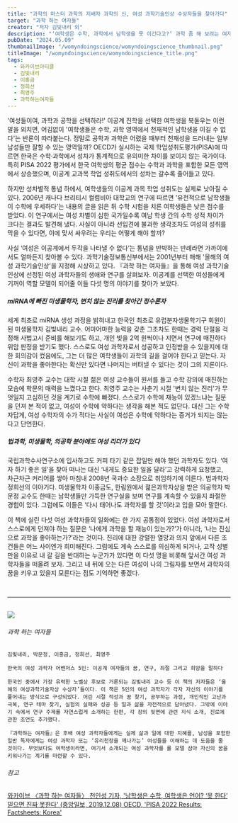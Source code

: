 ```yaml
---
title: "과학의 마스터 과학의 지배자 과학의 신, 여성 과학기술인상 수상자들을 찾아가다"
target: "과학 하는 여자들"
creator: "저자 김빛내리 외"
description: "‘여학생은 수학, 과학에서 남학생을 못 이긴다고?’ 과학 좀 해 보려는 여자가 있으면, 어김없이 발목 잡고 늘어지는 사람들도 있다. 무시하고 저벅저벅 내 갈 길 가고 싶은데, 어쩐지 마음이 편치 않다면? 기꺼이 여성 과학도의 롤모델이 되어줄 선배 여자 과학자들을 찾아가 보자."
pubDate: "2024.05.09"
thumbnailImage: "/womyndoingscience/womyndoingscience_thumbnail.png"
titleImage: "/womyndoingscience/womyndoingscience_title.png"
tags:
  - 와카이브아티클
  - 김빛내리
  - 이홍금
  - 정희선
  - 최영주
  - 과학하는여자들
---
```


'여성들이여, 과학과 공학을 선택하라!' 이공계 진학을 선택한 여학생을 북돋우는 이런 말을 외치면, 어김없이 '여학생들은 수학, 과학 영역에서 천재적인 남학생을 이길 수 없다'는 반론이 따라붙는다. 정말로 공학과 과학은 어렸을 때부터 천재성을 드러내는 일부 남성들만 잘할 수 있는 영역일까? OECD가 실시하는 국제 학업성취도평가(PISA)에 따르면 한국은 수학·과학에서 성차가 통계적으로 유의미한 차이를 보이지 않는 국가이다. 특히 PISA 2022 평가에서 한국 여학생의 평균 점수는 수학과 과학을 포함한 모든 영역에서 상승했으며, 이공계 교과목 학업 성취도에서의 성차는 갈수록 줄어들고 있다.

하지만 성차별적 통념 하에서, 여학생들의 이공계 과목 학업 성취도는 실제로 낮아질 수 있다. 2006년 캐나다 브리티시 컬럼비아 대학교의 연구에 따르면 '유전적으로 남학생들이 수학에 우세하다'는 내용의 글을 읽은 뒤 수학 시험을 치른 여학생들은 낮은 점수를 받았다. 이 연구에서는 여성 차별이 심한 국가일수록 여남 학생 간의 수학 성적 차이가 크다는 결과도 발견해 냈다. 사실이 아니라 선입견에 불과한 생각조차도 여성의 성취를 막을 수 있다면, 이에 맞서 싸우려는 우리는 어떻게 해야 할까?

사실 ‘여성은 이공계에서 두각을 나타낼 수 없다’는 통념을 반박하는 반례라면 가까이에서도 얼마든지 찾아볼 수 있다. 과학기술정보통신부에서는 2001년부터 매해 '올해의 여성 과학기술인상'을 지정해 시상하고 있다. 『과학 하는 여자들』을 통해 여성 과학기술인상에 선정된 여성 과학자들의 생애와 연구를 살펴보자. 이공계를 선택한 여성들에게 기꺼이 역할 모델이 되어줄 이들 다섯 명의 이야기를 찾아가 보았다. 

##### miRNA에 빠진 미생물학자, 변치 않는 진리를 찾아간 정수론자

세계 최초로 miRNA 생성 과정을 밝혀내고 한국인 최초로 유럽분자생물학기구 회원이 된 미생물학자 김빛내리 교수. 어마어마한 능력을 갖춘 그조차도 한때는 경력 단절을 걱정해 사법고시 준비를 해보기도 하고, 개인 빚을 2억 원씩이나 지면서 연구에 매진하다 위암 판정을 받기도 했다. 스스로도 여성 과학자로서 성공하고 인정받을 수 있을지에 대한 회의감이 컸음에도, 그는 더 많은 여학생들이 과학의 길을 걸어야 한다고 믿는다. 자신이 과학을 좋아한다는 확신만 있다면 나머지는 버텨낼 수 있다는 것이 그의 지론이다.

수학자 최영주 교수는 대학 시절 젊은 여성 교수들이 원서를 들고 수학 강의에 매진하는 모습에 학문의 매력을 느꼈다고 한다. 최영주 교수는 사춘기 시절 '변치 않는 진리'가 무엇일지 고심하던 것을 계기로 수학에 빠졌다. 스스로가 수학에 재능이 있겠느냐는 질문을 던져 본 적이 없고, 여성이 수학에 약하다는 생각을 해본 적도 없단다. 대신 그는 수학자답게, 여성 수학자의 수가 적다는 사실이 여성은 수학에 약하다는 증거가 되지는 않는다고 단언한다.

##### 법과학, 미생물학, 의공학 분야에도 여성 리더가 있다

국립과학수사연구소에 입사하고도 커피 타기 같은 잡일만 해야 했던 과학자도 있다. ‘여자 하기 좋은 일’을 찾아 떠나는 대신 ‘내게도 중요한 일을 달라’고 강력하게 요청했고, 차근차근 커리어를 쌓아 마침내 2008년 국과수 소장으로 취임하기에 이른다. 법과학자 정희선의 이야기다. 미생물학자 이홍금도, 한림원에서 젊은과학자상을 받은 의공학자 박문정 교수도 한때는 남학생들만 가득한 연구실을 보며 연구를 계속할 수 있을지 좌절한 경험이 있다. 그럼에도 이들은 ‘다시 태어나도 과학자를 할 것’이라고 입을 모아 말한다.

이 책에 실린 다섯 여성 과학자들의 일화에는 한 가지 공통점이 있었다. 여성 과학자로서 스스로에게 던져야 하는 질문은 ‘나에게 과학을 할 재능이 있는가?’가 아니라, ‘나는 진심으로 과학을 좋아하는가?’라는 것이다. 진리에 대한 강렬한 열망과 의지 앞에서 다른 조건들은 어느 사이엔가 희미해진다. 그럼에도 계속 스스로를 의심하게 되거나, 고작 성별만을 이유로 내 갈 길을 반대하는 누군가가 있다면 이 다섯 명을 비롯해 앞서간 여성 과학자들을 떠올려 보자. 그리고 내 뒤에 오는 다른 여성이 나의 그림자를 보면서 과학자의 꿈을 키우고 있을지 모른다는 점도 기억하면 좋겠다.

<br />

---

<br />

<div class="target_introduce">
  <img src="/womyndoingscience/womyndoingscience_book.jpg" />

  <div>
    <h6>과학 하는 여자들</h6>

    김빛내리, 박문정, 이홍금, 정희선, 최영주

    한국의 여성 과학자 어벤저스 5인: 이공계 여자들의 꿈, 연구, 좌절 그리고 희망을 말하다

    한국인 중에서 가장 유력한 노벨상 후보로 거론되는 김빛내리 교수 등 이 책의 저자들은 ‘올해의 여성과학기술자상 수상자’들이다. 이 책은 5인의 여성 과학자가 각자 자신의 이야기를 풀어내는 방식으로 구성되었다. 어린 시절 적성과 꿈 찾기, 공부하는 과정, 개인적인 고난과 극복, 연구 테마 찾기, 실험의 실패와 성공 등 일과 삶을 자전적으로 담아냈다. 그밖에 이야기 속에서 연구 주제를 자연스럽게 소개하는 한편, 각 장의 뒷면에 관련 지식 소개, 진로에 관한 조언도 추가했다.

    『과학하는 여자들』은 후배 여성 과학자들에게는 실제 삶과 일에 대한 지혜를, 남성을 포함한 일반 독자에게는 여성 과학자 또는 ‘유리천장을 깨나가는’ 여성들을 이해하는 데 도움을 줄 것이다. 무엇보다도 여학생이라면, 여기서 소개되는 여성 과학자를 롤 모델 삼아 자신의 꿈을 키워나가는 계기를 마련할 수 있다.

  </div>
</div>

<div class="relations">
  <h6>참고</h6>
  <a href="https://www.womynarchive.com?s=과학하는 여자들" target="_blank">
    와카이브 〈과학 하는 여자들〉
  </a>
  <a href="https://www.joongang.co.kr/article/23651479" target="_blank">
    천인성 기자, '남학생은 수학, 여학생은 언어? ‘못 한다’ 믿으면 진짜 못한다' (중앙일보, 2019.12.08)
  </a>
  <a href="https://www.oecd.org/publication/pisa-2022-results/country-notes/korea-4e0cc43a" target="_blank">
    OECD, 'PISA 2022 Results: Factsheets: Korea'
  </a>
</div>
